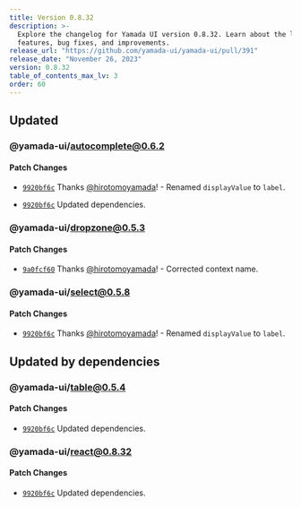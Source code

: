 ```yaml
---
title: Version 0.8.32
description: >-
  Explore the changelog for Yamada UI version 0.8.32. Learn about the latest
  features, bug fixes, and improvements.
release_url: "https://github.com/yamada-ui/yamada-ui/pull/391"
release_date: "November 26, 2023"
version: 0.8.32
table_of_contents_max_lv: 3
order: 60
---
```


## Updated

### @yamada-ui/autocomplete@0.6.2

#### Patch Changes

- [`9920bf6c`](https://github.com/hirotomoyamada/yamada-ui/commit/9920bf6c47c79a2447fc83fe7343d16d8fd4774f) Thanks [@hirotomoyamada](https://github.com/hirotomoyamada)! - Renamed `displayValue` to `label`.

- [`9920bf6c`](https://github.com/hirotomoyamada/yamada-ui/commit/9920bf6c47c79a2447fc83fe7343d16d8fd4774f) Updated dependencies.

### @yamada-ui/dropzone@0.5.3

#### Patch Changes

- [`9a0fcf60`](https://github.com/hirotomoyamada/yamada-ui/commit/9a0fcf601a586afea45a99d0b43b705629ff1b4a) Thanks [@hirotomoyamada](https://github.com/hirotomoyamada)! - Corrected context name.

### @yamada-ui/select@0.5.8

#### Patch Changes

- [`9920bf6c`](https://github.com/hirotomoyamada/yamada-ui/commit/9920bf6c47c79a2447fc83fe7343d16d8fd4774f) Thanks [@hirotomoyamada](https://github.com/hirotomoyamada)! - Renamed `displayValue` to `label`.

## Updated by dependencies

### @yamada-ui/table@0.5.4

#### Patch Changes

- [`9920bf6c`](https://github.com/hirotomoyamada/yamada-ui/commit/9920bf6c47c79a2447fc83fe7343d16d8fd4774f) Updated dependencies.

### @yamada-ui/react@0.8.32

#### Patch Changes

- [`9920bf6c`](https://github.com/hirotomoyamada/yamada-ui/commit/9920bf6c47c79a2447fc83fe7343d16d8fd4774f) Updated dependencies.
